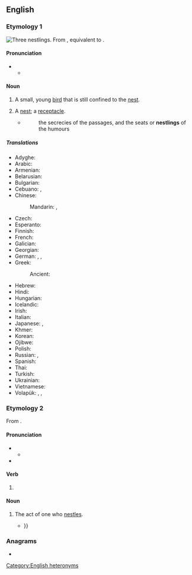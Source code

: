 {{also|Nestling}}
==English==

===Etymology 1===
[[File:Altricial_chicks.jpg|thumb|Three nestlings.]]
From {{inh|en|enm|nestling}}, equivalent to {{suf|en|nest|ling}}.

====Pronunciation====
* {{IPA|en|/ˈnɛstlɪŋ/}}
** {{audio|en|LL-Q1860 (eng)-Vealhurl-nestling (noun).wav|Audio (UK)}}

====Noun====
{{en-noun}}

# A small, young [[bird]] that is still confined to the [[nest]].
#: {{syn|en|quab}}
# {{lb|en|obsolete}} A [[nest]]; a [[receptacle]].
#* {{RQ:Bacon Learning}}
#*:the secrecies of the passages, and the seats or '''nestlings''' of the humours

=====Translations=====
{{trans-top|small, young bird that is still confined to the nest}}
* Adyghe: {{t|ady|кӏэтжъый|sc=Cyrl}}
* Arabic: {{t|ar|فَرْخ|m}}
* Armenian: {{t-needed|hy}}
* Belarusian: {{t|be|птушаня́|n}}
* Bulgarian: {{t|bg|голишарче|n}}
* Cebuano: {{t|ceb|kuyabog}}, {{t|ceb|pispis}}
* Chinese:
*: Mandarin: {{t+|cmn|雛鳥|sc=Hani}}, {{t+|cmn|雏鸟|tr=chúniǎo|sc=Hani}}
* Czech: {{t+|cs|ptáče|n}}
* Esperanto: {{t-needed|eo}}
* Finnish: {{t|fi|linnunpoikanen}}
* French: {{t+|fr|oisillon|m}}
* Galician: {{t|gl|paxariño|m}}
* Georgian: {{t|ka|ბარტყი|sc=Geor}}
* German: {{t+|de|Jungvogel|m}}, {{t+|de|Küken|n}}, {{t|de|Nestling|m}}
* Greek:
*: Ancient: {{t|grc|νεοσσός|m}}
{{trans-mid}}
* Hebrew: {{t-needed|he}}
* Hindi: {{t-needed|hi}}
* Hungarian: {{t+|hu|fióka}}
* Icelandic: {{t-needed|is}}
* Irish: {{t|ga|gearrcach|m}}
* Italian: {{t-needed|it}}
* Japanese: {{t|ja|雛鳥|tr=ひなどり, hinadori|sc=Jpan}}, {{t+|ja|雛|tr=ひな, hina|sc=Jpan}}
* Khmer: {{t|km|កូនបក្សី |tr=koun baksəy}}
* Korean: {{t-needed|ko}}
* Ojibwe: {{t|oj|banajaanh}}
* Polish: {{t+|pl|pisklę|n}}
* Russian: {{t+|ru|птене́ц|m}}, {{t+|ru|пте́нчик|m}}
* Spanish: {{t-needed|es}}
* Thai: {{t-needed|th}}
* Turkish: {{t-needed|tr}}
* Ukrainian: {{t|uk|пташеня́|n}}
* Vietnamese: {{t-needed|vi}}
* Volapük: {{t+|vo|bödül}}, {{t|vo|hibödül|m}}, {{t|vo|jibödül|f}}
{{trans-bottom}}

===Etymology 2===
From {{suffix|en|nestle|ing}}.

====Pronunciation====
* {{IPA|en|/ˈnɛsəlɪŋ/|/ˈnɛslɪŋ/}}
** {{audio|en|LL-Q1860 (eng)-Vealhurl-nestling (verb).wav|Audio (UK)}}
* {{rhymes|en|ɛslɪŋ|s=2}}

====Verb====
{{head|en|verb form}}

# {{present participle of|en|nestle|nocat=1}}

====Noun====
{{en-noun}}

# The act of one who [[nestle]]s.
#* {{quote-book|en|year=1871|author=Kate Neely Hill Festetits|title=Actions speak louder than words|passage=It was associated, to them, with vague sweet memories of loving '''nestlings''' in mother's arms, of soft warm coddlings before the fire, of slow rocking to and fro in the little, low, flag chair, and gradual droppings off to sleep {{...}}}}

===Anagrams===
* {{anagrams|en|a=egilnnst|slenting}}

[[Category:English heteronyms]]
